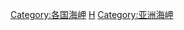 {{Commonscat|Headlands of Japan}}

[[Category:各国海岬|Category:各国海岬]]
[[Category:日本地形|H]]
[[Category:亚洲海岬|Category:亚洲海岬]]